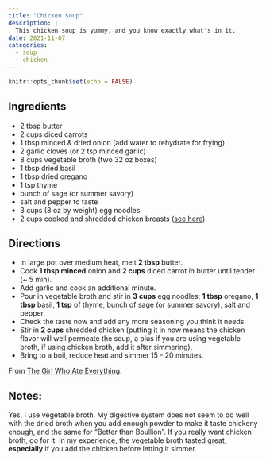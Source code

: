 ```yaml
---
title: "Chicken Soup"
description: |
  This chicken soup is yummy, and you know exactly what's in it.
date: 2021-11-07
categories:
  - soup
  - chicken
---
```



```r
knitr::opts_chunk$set(echo = FALSE)
```

## Ingredients

* 2 tbsp butter
* 2 cups diced carrots
* 1 tbsp minced & dried onion (add water to rehydrate for frying)
* 2 garlic cloves (or 2 tsp minced garlic)
* 8 cups vegetable broth (two 32 oz boxes)
* 1 tbsp dried basil
* 1 tbsp dried oregano
* 1 tsp thyme
* bunch of sage (or summer savory)
* salt and pepper to taste
* 3 cups (8 oz by weight) egg noodles
* 2 cups cooked and shredded chicken breasts ([see here](https://rmflight.github.io/recipes/posts/2021-11-06-poached-chicken-breast-instant-pot/))

## Directions

* In large pot over medium heat, melt **2 tbsp** butter.
* Cook **1 tbsp minced** onion and **2 cups** diced carrot in butter until tender (~ 5 min).
* Add garlic and cook an additional minute.
* Pour in vegetable broth and stir in **3 cups** egg noodles; **1 tbsp** oregano, **1 tbsp** basil, **1 tsp** of thyme, bunch of sage (or summer savory), salt and pepper.
* Check the taste now and add any more seasoning you think it needs.
* Stir in **2 cups** shredded chicken (putting it in now means the chicken flavor will well permeate the soup, a plus if you are using vegetable broth, if using chicken broth, add it after simmering).
* Bring to a boil, reduce heat and simmer 15 - 20 minutes.

From [The Girl Who Ate Everything](https://www.the-girl-who-ate-everything.com/homemade-chicken-noodle-soup/).

## Notes:

Yes, I use vegetable broth.
My digestive system does not seem to do well with the dried broth when you add enough powder to make it taste chickeny enough, and the same for "Better than Boullion".
If you really want chicken broth, go for it.
In my experience, the vegetable broth tasted great, **especially** if you add the chicken before letting it simmer.
